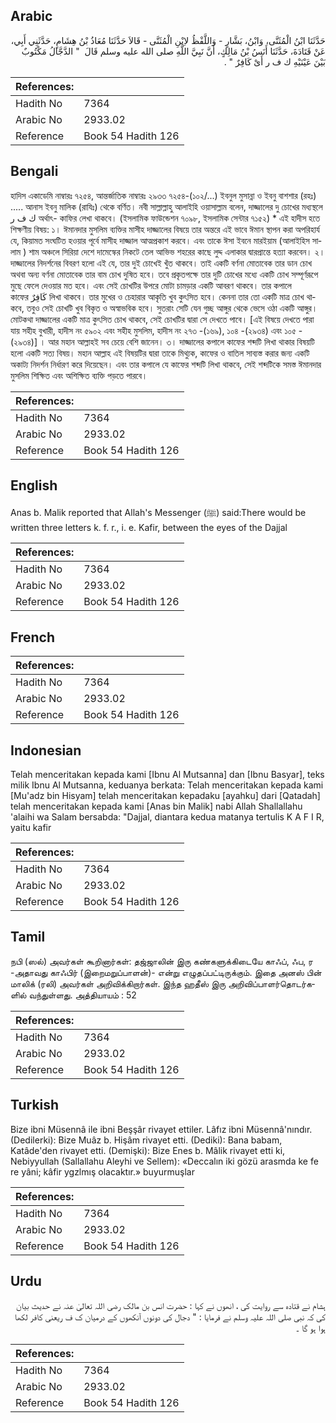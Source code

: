 ## Arabic


<div dir="rtl" lang="ar" style={{fontSize:'larger',backgroundColor:'#f8f9fa',padding:20}}>
حَدَّثَنَا ابْنُ الْمُثَنَّى، وَابْنُ، بَشَّارٍ - وَاللَّفْظُ لاِبْنِ الْمُثَنَّى - قَالاَ حَدَّثَنَا مُعَاذُ بْنُ هِشَامٍ، حَدَّثَنِي أَبِي، عَنْ قَتَادَةَ، حَدَّثَنَا أَنَسُ بْنُ مَالِكٍ، أَنَّ نَبِيَّ اللَّهِ صلى الله عليه وسلم قَالَ ‏ "‏ الدَّجَّالُ مَكْتُوبٌ بَيْنَ عَيْنَيْهِ ك ف ر أَىْ كَافِرٌ ‏"‏ ‏.‏
</div>
<div style={{backgroundColor:'#f8f9fa',padding:20, marginBottom: 10}}><table> <thead> <tr> <th>References:</th> <th></th> </tr> </thead> <tbody><tr><td>Hadith No</td><td>7364</td></tr><tr><td>Arabic No</td><td>2933.02</td></tr><tr><td>Reference</td><td>Book 54 Hadith 126</td></tr></tbody></table></div>

## Bengali


<div dir="ltr" lang="bn" style={{fontSize:'larger',backgroundColor:'#f8f9fa',padding:20}}>
হাদিস একাডেমি নাম্বারঃ ৭২৫৪, আন্তর্জাতিক নাম্বারঃ ২৯৩৩ ৭২৫৪-(১০২/...) ইবনুল মুসান্না ও ইবনু বাশশার (রহঃ) ..... আনাস ইবনু মালিক (রাযিঃ) থেকে বর্ণিত। নবী সাল্লাল্লাহু আলাইহি ওয়াসাল্লাম বলেন, দাজ্জালের দু চোখের মধ্যস্থলে ك ف ر অর্থাৎ- কাফির লেখা থাকবে। (ইসলামিক ফাউন্ডেশন ৭০৯৮, ইসলামিক সেন্টার ৭১৫২) * এই হাদীস হতে শিক্ষণীয় বিষয়: ১। ঈমানদার মুসলিম ব্যক্তির মাসীহ দাজ্জালের বিষয়ে তার অন্তরে এই ভাবে ঈমান স্থাপন করা অপরিহার্য যে, কিয়ামত সংঘটিত হওয়ার পূর্বে মাসীহ দাজ্জাল আত্মপ্রকাশ করবে। এবং তাকে ঈসা ইবনে মারইয়াম (আলাইহিস সালাম ) শাম অঞ্চলে সিরিয়া দেশে দামেস্কের নিকটে তেল আভিভ শহরের কাছে লুদ্দ এলাকার দ্বারপ্রান্তে হত্যা করবেন। ২। দাজ্জালের নিদর্শনের বিবরণ হলো এই যে, তার দুই চোখেই খুঁত থাকবে। তাই একটি বর্ণনা মোতাবেক তার ডান চোখ অথবা অন্য বর্ণনা মোতাবেক তার বাম চোখ দুষিত হবে। তবে প্রকৃতপক্ষে তার দুটি চোখের মধ্যে একটি চোখ সম্পূর্ণরূপে মুছে ফেলে দেওয়ার মত হবে। এবং সেই চোখটির উপরে মোটা চামড়ার একটি আবরণ থাকবে। তার কপালে কাফের كَافِرٌ লিখা থাকবে। তার মুখের ও চেহারার আকৃতি খুব কুৎসিত হবে। কেননা তার তো একটি মাত্র চোখ থাকবে, তবুও সেই চোখটি খুব বিকৃত ও অস্বাভবিক হবে। সুতরাং সেটি যেন গুচ্ছ আঙ্গুর থেকে ভেসে ওঠা একটি আঙ্গুর। মোটকথা দাজ্জালের একটি মাত্র কুৎসিত চোখ থাকবে, সেই চোখটির দ্বারা সে দেখতে পাবে। [এই বিষয়ে দেখতে পারা যায় সহীহ বুখারী, হাদীস নং ৫৯০২ এবং সহীহ মুসলিম, হাদীস নং ২৭৩ -(১৬৯), ১০৪ -(২৯৩৪) এবং ১০৫ -(২৯৩৪)] । আর মহান আল্লাহই সব চেয়ে বেশি জানেন। ৩। দাজ্জালের কপালে কাফের শব্দটি লিখা থাকার বিষয়টি হলো একটি সত্য বিষয়। মহান আল্লাহ এই বিষয়টির দ্বারা তাকে মিথ্যুক, কাফের ও বাতিল সাব্যস্ত করার জন্য একটি অকাট্য নিদর্শন নির্ধারণ করে দিয়েছেন। এবং তার কপালে যে কাফের শব্দটি লিখা থাকবে, সেই শব্দটিকে সমস্ত ঈমানদার মুসলিম শিক্ষিত এবং অশিক্ষিত ব্যক্তি পড়তে পারবে।
</div>
<div style={{backgroundColor:'#f8f9fa',padding:20, marginBottom: 10}}><table> <thead> <tr> <th>References:</th> <th></th> </tr> </thead> <tbody><tr><td>Hadith No</td><td>7364</td></tr><tr><td>Arabic No</td><td>2933.02</td></tr><tr><td>Reference</td><td>Book 54 Hadith 126</td></tr></tbody></table></div>

## English


<div dir="ltr" lang="en" style={{fontSize:'larger',backgroundColor:'#f8f9fa',padding:20}}>
Anas b. Malik reported that Allah's Messenger (ﷺ) said:There would be written three letters k. f. r., i. e. Kafir, between the eyes of the Dajjal
</div>
<div style={{backgroundColor:'#f8f9fa',padding:20, marginBottom: 10}}><table> <thead> <tr> <th>References:</th> <th></th> </tr> </thead> <tbody><tr><td>Hadith No</td><td>7364</td></tr><tr><td>Arabic No</td><td>2933.02</td></tr><tr><td>Reference</td><td>Book 54 Hadith 126</td></tr></tbody></table></div>

## French


<div dir="ltr" lang="fr" style={{fontSize:'larger',backgroundColor:'#f8f9fa',padding:20}}>

</div>
<div style={{backgroundColor:'#f8f9fa',padding:20, marginBottom: 10}}><table> <thead> <tr> <th>References:</th> <th></th> </tr> </thead> <tbody><tr><td>Hadith No</td><td>7364</td></tr><tr><td>Arabic No</td><td>2933.02</td></tr><tr><td>Reference</td><td>Book 54 Hadith 126</td></tr></tbody></table></div>

## Indonesian


<div dir="ltr" lang="id" style={{fontSize:'larger',backgroundColor:'#f8f9fa',padding:20}}>
Telah menceritakan kepada kami [Ibnu Al Mutsanna] dan [Ibnu Basyar], teks milik Ibnu Al Mutsanna, keduanya berkata: Telah menceritakan kepada kami [Mu'adz bin Hisyam] telah menceritakan kepadaku [ayahku] dari [Qatadah] telah menceritakan kepada kami [Anas bin Malik] nabi Allah Shallallahu 'alaihi wa Salam bersabda: "Dajjal, diantara kedua matanya tertulis K A F I R, yaitu kafir
</div>
<div style={{backgroundColor:'#f8f9fa',padding:20, marginBottom: 10}}><table> <thead> <tr> <th>References:</th> <th></th> </tr> </thead> <tbody><tr><td>Hadith No</td><td>7364</td></tr><tr><td>Arabic No</td><td>2933.02</td></tr><tr><td>Reference</td><td>Book 54 Hadith 126</td></tr></tbody></table></div>

## Tamil


<div dir="ltr" lang="ta" style={{fontSize:'larger',backgroundColor:'#f8f9fa',padding:20}}>
நபி (ஸல்) அவர்கள் கூறினார்கள்: தஜ்ஜாலின் இரு கண்களுக்கிடையே காஃப், ஃப, ர -அதாவது காஃபிர் (இறைமறுப்பாளன்)- என்று எழுதப்பட்டிருக்கும். இதை அனஸ் பின் மாலிக் (ரலி) அவர்கள் அறிவிக்கிறார்கள். இந்த ஹதீஸ் இரு அறிவிப்பாளர்தொடர்களில் வந்துள்ளது. அத்தியாயம் : 52
</div>
<div style={{backgroundColor:'#f8f9fa',padding:20, marginBottom: 10}}><table> <thead> <tr> <th>References:</th> <th></th> </tr> </thead> <tbody><tr><td>Hadith No</td><td>7364</td></tr><tr><td>Arabic No</td><td>2933.02</td></tr><tr><td>Reference</td><td>Book 54 Hadith 126</td></tr></tbody></table></div>

## Turkish


<div dir="ltr" lang="tr" style={{fontSize:'larger',backgroundColor:'#f8f9fa',padding:20}}>
Bize ibni Müsennâ ile ibni Beşşâr rivayet ettiler. Lâfız ibni Müsennâ'nındır. (Dedilerki): Bize Muâz b. Hişâm rivayet etti. (Dediki): Bana babam, Katâde'den rivayet etti. (Demişki): Bize Enes b. Mâlik rivayet etti ki, Nebiyyullah (Sallallahu Aleyhi ve Sellem): «Deccalın iki gözü arasmda ke fe re yâni; kâfir ygzlmış olacaktır.» buyurmuşlar
</div>
<div style={{backgroundColor:'#f8f9fa',padding:20, marginBottom: 10}}><table> <thead> <tr> <th>References:</th> <th></th> </tr> </thead> <tbody><tr><td>Hadith No</td><td>7364</td></tr><tr><td>Arabic No</td><td>2933.02</td></tr><tr><td>Reference</td><td>Book 54 Hadith 126</td></tr></tbody></table></div>

## Urdu


<div dir="rtl" lang="ur" style={{fontSize:'larger',backgroundColor:'#f8f9fa',padding:20}}>
ہشام نے قتادہ سے روایت کی ، انھوں نے کہا : حضرت انس بن مالک رضی اللہ تعالیٰ عنہ نے حدیث بیان کی کہ نبی صلی اللہ علیہ وسلم نے فرمایا : " دجال کی دونوں آنکھوں کے درمیان ک ف ریعنی کافر لکھا ہوا ہو گا ۔
</div>
<div style={{backgroundColor:'#f8f9fa',padding:20, marginBottom: 10}}><table> <thead> <tr> <th>References:</th> <th></th> </tr> </thead> <tbody><tr><td>Hadith No</td><td>7364</td></tr><tr><td>Arabic No</td><td>2933.02</td></tr><tr><td>Reference</td><td>Book 54 Hadith 126</td></tr></tbody></table></div>
